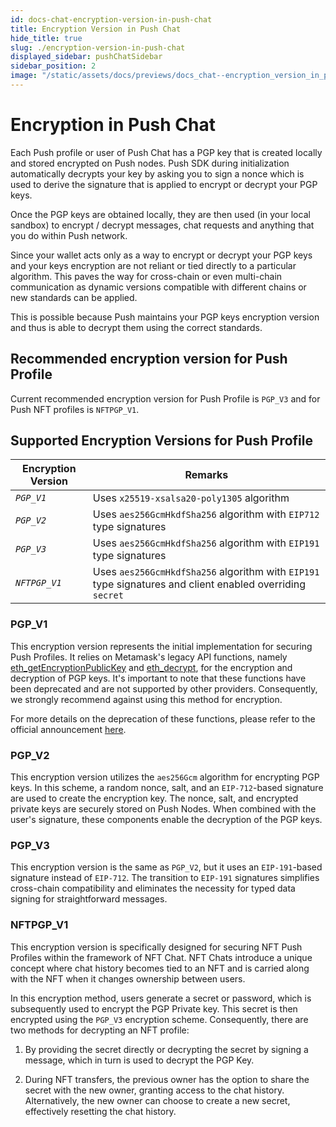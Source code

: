 ```yaml
---
id: docs-chat-encryption-version-in-push-chat
title: Encryption Version in Push Chat
hide_title: true
slug: ./encryption-version-in-push-chat
displayed_sidebar: pushChatSidebar
sidebar_position: 2
image: "/static/assets/docs/previews/docs_chat--encryption_version_in_push_chat.png"
---
```


# Encryption in Push Chat

Each Push profile or user of Push Chat has a PGP key that is created locally and stored encrypted on Push nodes. Push SDK during initialization automatically decrypts your key by asking you to sign a nonce which is used to derive the signature that is applied to encrypt or decrypt your PGP keys.

Once the PGP keys are obtained locally, they are then used (in your local sandbox) to encrypt / decrypt messages, chat requests and anything that you do within Push network.

Since your wallet acts only as a way to encrypt or decrypt your PGP keys and your keys encryption are not reliant or tied directly to a particular algorithm. This paves the way for cross-chain or even multi-chain communication as dynamic versions compatible with different chains or new standards can be applied.

This is possible because Push maintains your PGP keys encryption version and thus is able to decrypt them using the correct standards.

## Recommended encryption version for Push Profile

Current recommended encryption version for Push Profile is `PGP_V3` and for Push NFT profiles is `NFTPGP_V1`.

## Supported Encryption Versions for Push Profile

| Encryption Version | Remarks                                                                                                   |
| ------------------ | --------------------------------------------------------------------------------------------------------- |
| _`PGP_V1`_         | Uses `x25519-xsalsa20-poly1305` algorithm                                                                 |
| _`PGP_V2`_         | Uses `aes256GcmHkdfSha256` algorithm with `EIP712` type signatures                                        |
| _`PGP_V3`_         | Uses `aes256GcmHkdfSha256` algorithm with `EIP191` type signatures                                        |
| _`NFTPGP_V1`_      | Uses `aes256GcmHkdfSha256` algorithm with `EIP191` type signatures and client enabled overriding `secret` |

### PGP_V1

This encryption version represents the initial implementation for securing Push Profiles. It relies on Metamask's legacy API functions, namely [eth_getEncryptionPublicKey](https://docs.metamask.io/wallet/reference/eth_getencryptionpublickey/) and [eth_decrypt](https://docs.metamask.io/wallet/reference/eth_decrypt/), for the encryption and decryption of PGP keys. It's important to note that these functions have been deprecated and are not supported by other providers. Consequently, we strongly recommend against using this method for encryption.

For more details on the deprecation of these functions, please refer to the official announcement [here](https://medium.com/metamask/metamask-api-method-deprecation-2b0564a84686).

### PGP_V2

This encryption version utilizes the `aes256Gcm` algorithm for encrypting PGP keys. In this scheme, a random nonce, salt, and an `EIP-712`-based signature are used to create the encryption key. The nonce, salt, and encrypted private keys are securely stored on Push Nodes. When combined with the user's signature, these components enable the decryption of the PGP keys.

### PGP_V3

This encryption version is the same as `PGP_V2`, but it uses an `EIP-191`-based signature instead of `EIP-712`. The transition to `EIP-191` signatures simplifies cross-chain compatibility and eliminates the necessity for typed data signing for straightforward messages.

### NFTPGP_V1

This encryption version is specifically designed for securing NFT Push Profiles within the framework of NFT Chat. NFT Chats introduce a unique concept where chat history becomes tied to an NFT and is carried along with the NFT when it changes ownership between users.

In this encryption method, users generate a secret or password, which is subsequently used to encrypt the PGP Private key. This secret is then encrypted using the `PGP_V3` encryption scheme. Consequently, there are two methods for decrypting an NFT profile:

1. By providing the secret directly or decrypting the secret by signing a message, which in turn is used to decrypt the PGP Key.

2. During NFT transfers, the previous owner has the option to share the secret with the new owner, granting access to the chat history. Alternatively, the new owner can choose to create a new secret, effectively resetting the chat history.
